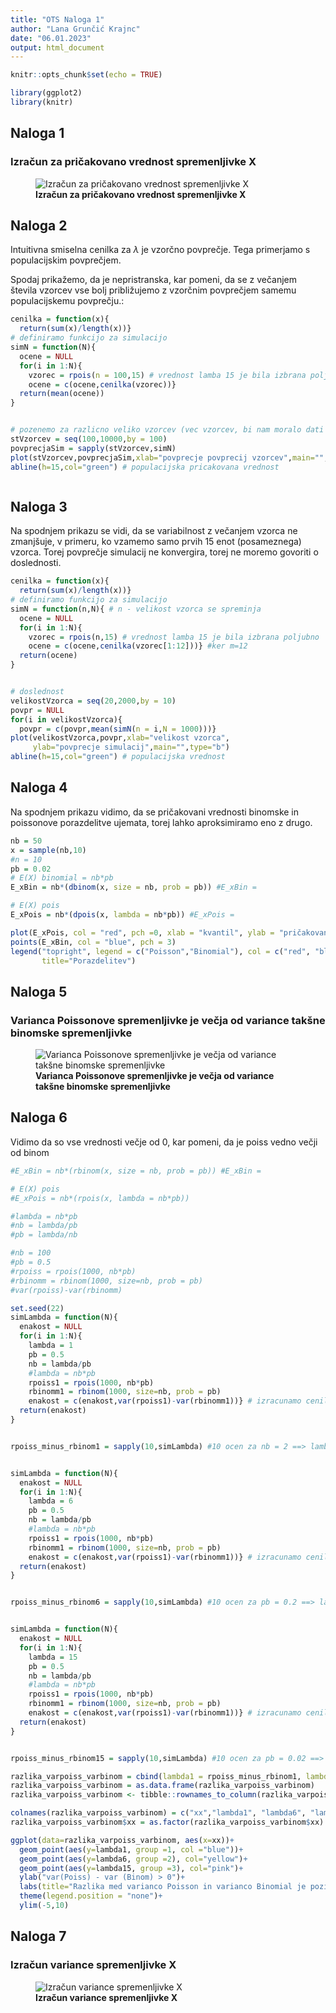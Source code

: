 ```yaml
---
title: "OTS Naloga 1"
author: "Lana Grunčić Krajnc"
date: "06.01.2023"
output: html_document
---
```


```r
knitr::opts_chunk$set(echo = TRUE)

library(ggplot2)
library(knitr)

```

## Naloga 1

### Izračun za pričakovano vrednost spremenljivke X

![**Izračun za pričakovano vrednost spremenljivke X**](ots_dn1_1.jpg)

## Naloga 2


Intuitivna smiselna cenilka za $\lambda$ je vzorčno povprečje. Tega primerjamo s populacijskim povprečjem. 

Spodaj prikažemo, da je nepristranska, kar pomeni, da se z večanjem števila vzorcev vse bolj približujemo z vzorčnim povprečjem samemu populacijskemu povprečju.:

```r
cenilka = function(x){
  return(sum(x)/length(x))}
# definiramo funkcijo za simulacijo
simN = function(N){ 
  ocene = NULL
  for(i in 1:N){
    vzorec = rpois(n = 100,15) # vrednost lamba 15 je bila izbrana poljubno
    ocene = c(ocene,cenilka(vzorec))}
  return(mean(ocene))
}


# pozenemo za razlicno veliko vzorcev (vec vzorcev, bi nam moralo dati bolj natancno oceno pricakovane vrednosti)
stVzorcev = seq(100,10000,by = 100)
povprecjaSim = sapply(stVzorcev,simN)
plot(stVzorcev,povprecjaSim,xlab="povprecje povprecij vzorcev",main="",type="b")
abline(h=15,col="green") # populacijska pricakovana vrednost



```



## Naloga 3

Na spodnjem prikazu se vidi, da se variabilnost z večanjem vzorca ne zmanjšuje, v primeru, ko vzamemo samo prvih 15 enot (posameznega) vzorca. Torej povprečje simulacij ne konvergira, torej ne moremo govoriti o doslednosti.

```r
cenilka = function(x){
  return(sum(x)/length(x))}
# definiramo funkcijo za simulacijo
simN = function(n,N){ # n - velikost vzorca se spreminja
  ocene = NULL
  for(i in 1:N){
    vzorec = rpois(n,15) # vrednost lamba 15 je bila izbrana poljubno
    ocene = c(ocene,cenilka(vzorec[1:12]))} #ker m=12
  return(ocene)
}


# doslednost
velikostVzorca = seq(20,2000,by = 10)
povpr = NULL
for(i in velikostVzorca){
  povpr = c(povpr,mean(simN(n = i,N = 1000)))}
plot(velikostVzorca,povpr,xlab="velikost vzorca",
     ylab="povprecje simulacij",main="",type="b")
abline(h=15,col="green") # populacijska vrednost

```


## Naloga 4

Na spodnjem prikazu vidimo, da se pričakovani vrednosti binomske in poissonove porazdelitve ujemata, torej lahko aproksimiramo eno z drugo.

```r
nb = 50
x = sample(nb,10)
#n = 10
pb = 0.02
# E(X) binomial = nb*pb
E_xBin = nb*(dbinom(x, size = nb, prob = pb)) #E_xBin = 

# E(X) pois
E_xPois = nb*(dpois(x, lambda = nb*pb)) #E_xPois = 

plot(E_xPois, col = "red", pch =0, xlab = "kvantil", ylab = "pričakovana vrednost")
points(E_xBin, col = "blue", pch = 3)
legend("topright", legend = c("Poisson","Binomial"), col = c("red", "blue"), cex=0.8, pch = c(0,3),
       title="Porazdelitev")

```


## Naloga 5

### Varianca Poissonove spremenljivke je večja od variance takšne binomske spremenljivke


![**Varianca Poissonove spremenljivke je večja od variance takšne binomske spremenljivke**](ots_dn1_5.jpg)


## Naloga 6

Vidimo da so vse vrednosti večje od 0, kar pomeni, da je poiss vedno večji od binom

```r
#E_xBin = nb*(rbinom(x, size = nb, prob = pb)) #E_xBin = 

# E(X) pois
#E_xPois = nb*(rpois(x, lambda = nb*pb))

#lambda = nb*pb
#nb = lambda/pb
#pb = lambda/nb

#nb = 100
#pb = 0.5
#rpoiss = rpois(1000, nb*pb)
#rbinomm = rbinom(1000, size=nb, prob = pb)
#var(rpoiss)-var(rbinomm)

set.seed(22)
simLambda = function(N){
  enakost = NULL
  for(i in 1:N){
    lambda = 1
    pb = 0.5
    nb = lambda/pb
    #lambda = nb*pb
    rpoiss1 = rpois(1000, nb*pb)
    rbinomm1 = rbinom(1000, size=nb, prob = pb)
    enakost = c(enakost,var(rpoiss1)-var(rbinomm1))} # izracunamo cenilko, jo dodamo v dolg vektor
  return(enakost) 
}


rpoiss_minus_rbinom1 = sapply(10,simLambda) #10 ocen za nb = 2 ==> lambda = 2*0.5 = 1


simLambda = function(N){
  enakost = NULL
  for(i in 1:N){
    lambda = 6
    pb = 0.5
    nb = lambda/pb
    #lambda = nb*pb
    rpoiss1 = rpois(1000, nb*pb)
    rbinomm1 = rbinom(1000, size=nb, prob = pb)
    enakost = c(enakost,var(rpoiss1)-var(rbinomm1))} # izracunamo cenilko, jo dodamo v dolg vektor
  return(enakost) 
}


rpoiss_minus_rbinom6 = sapply(10,simLambda) #10 ocen za pb = 0.2 ==> lambda = 2*0.2 = 0.4


simLambda = function(N){
  enakost = NULL
  for(i in 1:N){
    lambda = 15
    pb = 0.5
    nb = lambda/pb
    #lambda = nb*pb
    rpoiss1 = rpois(1000, nb*pb)
    rbinomm1 = rbinom(1000, size=nb, prob = pb)
    enakost = c(enakost,var(rpoiss1)-var(rbinomm1))} # izracunamo cenilko, jo dodamo v dolg vektor
  return(enakost) 
}


rpoiss_minus_rbinom15 = sapply(10,simLambda) #10 ocen za pb = 0.02 ==> lambda = 2*0.02 = 0.04

razlika_varpoiss_varbinom = cbind(lambda1 = rpoiss_minus_rbinom1, lambda6 = rpoiss_minus_rbinom6, lambda15 = rpoiss_minus_rbinom15)
razlika_varpoiss_varbinom = as.data.frame(razlika_varpoiss_varbinom)
razlika_varpoiss_varbinom <- tibble::rownames_to_column(razlika_varpoiss_varbinom, "VALUE")

colnames(razlika_varpoiss_varbinom) = c("xx","lambda1", "lambda6", "lambda15")
razlika_varpoiss_varbinom$xx = as.factor(razlika_varpoiss_varbinom$xx)

ggplot(data=razlika_varpoiss_varbinom, aes(x=xx))+
  geom_point(aes(y=lambda1, group =1, col ="blue"))+
  geom_point(aes(y=lambda6, group =2), col="yellow")+
  geom_point(aes(y=lambda15, group =3), col="pink")+
  ylab("var(Poiss) - var (Binom) > 0")+
  labs(title="Razlika med varianco Poisson in varianco Binomial je pozitivno število")+
  theme(legend.position = "none")+
  ylim(-5,10)
```


## Naloga 7

### Izračun variance spremenljivke X

![**Izračun variance spremenljivke X**](ots_dn1_7.jpg)
